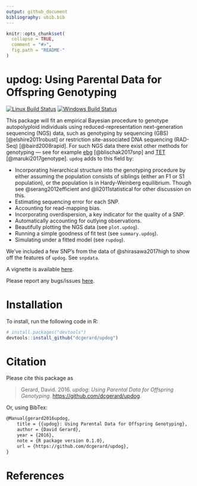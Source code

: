 ```yaml
---
output: github_document
bibliography: ubib.bib
---
```


<!-- README.md is generated from README.Rmd. Please edit that file -->

```r
knitr::opts_chunk$set(
  collapse = TRUE,
  comment = "#>",
  fig.path = "README-"
)
```

# updog: Using Parental Data for Offspring Genotyping
[![Linux Build Status](https://travis-ci.org/dcgerard/updog.svg?branch=master)](https://travis-ci.org/dcgerard/updog)
[![Windows Build Status](https://ci.appveyor.com/api/projects/status/github/dcgerard/updog?branch=master&svg=true)](https://ci.appveyor.com/project/dcgerard/updog)
<!-- [![Coverage Status](https://img.shields.io/codecov/c/github/dcgerard/updog/master.svg)](https://codecov.io/github/dcgerard/updog?branch=master) -->
<!-- [![License: GPL v3](https://img.shields.io/badge/License-GPL%20v3-blue.svg)](http://www.gnu.org/licenses/gpl-3.0) -->

This package will fit an empirical Bayesian procedure to genotype autopolyploid individuals using reduced-representation next-generation sequencing (NGS) data, such as genotyping by sequencing (GBS) [@elshire2011robust] or restriction site-associated DNA sequencing (RAD-Seq) [@baird2008rapid]. For such NGS data there exist other methods for genotyping --- see for example [ebg](https://github.com/pblischak/polyploid-genotyping) [@blischak2017snp] and [TET](http://www.g3journal.org/lookup/suppl/doi:10.1534/g3.117.039008/-/DC1) [@maruki2017genotype]. `updog` adds to this field by:

- Incorporating hierarchical structure into the genotyping procedure by either assuming the population consists of siblings (either an F1 or S1 population), or the population is in Hardy-Weinberg equilibrium. Though see @serang2012efficient and @li2011statistical for other discussion on this.
- Estimating sequencing error for each SNP.
- Accounting for read-mapping bias.
- Incorporating overdispersion, a key indicator for the quality of a SNP.
- Automatically accounting for outlying observations.
- Beautifully plotting the NGS data (see `plot.updog`).
- Running a simple goodness of fit test (see `summary.updog`).
- Simulating under a fitted model (see `rupdog`).

We've included a few SNP's from the data of @shirasawa2017high to show off the features of `updog`. See `snpdata`.

A vignette is available [here](https://dcgerard.github.io/updog/articles/smells_like_updog.html).

Please report any bugs/issues [here](https://github.com/dcgerard/updog/issues).

# Installation

To install, run the following code in R:
``` r
# install.packages("devtools")
devtools::install_github("dcgerard/updog")
```

# Citation
Please cite this package as

> Gerard, David. 2016. *updog: Using Parental Data for Offspring Genotyping*. [https://github.com/dcgerard/updog](https://github.com/dcgerard/updog).

Or, using BibTex:
``` tex
@Manual{gerard2016updog,
    title = {{updog}: Using Parental Data for Offspring Genotyping},
    author = {David Gerard},
    year = {2016},
    note = {R package version 0.1.0},
    url = {https://github.com/dcgerard/updog},
}
```

# References
